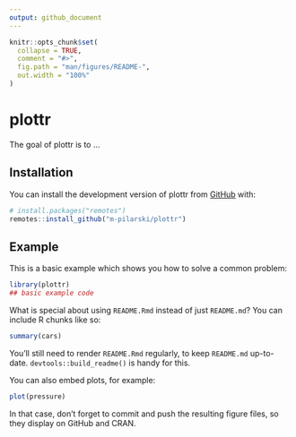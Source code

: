 ```yaml
---
output: github_document
---
```


<!-- README.md is generated from README.Rmd. Please edit that file -->

```r
knitr::opts_chunk$set(
  collapse = TRUE,
  comment = "#>",
  fig.path = "man/figures/README-",
  out.width = "100%"
)
```

# plottr

<!-- badges: start -->
<!-- badges: end -->

The goal of plottr is to ...

## Installation

You can install the development version of plottr from [GitHub](https://github.com/) with:

``` r
# install.packages("remotes")
remotes::install_github("m-pilarski/plottr")
```

## Example

This is a basic example which shows you how to solve a common problem:

```r
library(plottr)
## basic example code
```

What is special about using `README.Rmd` instead of just `README.md`? You can include R chunks like so:

```r
summary(cars)
```

You'll still need to render `README.Rmd` regularly, to keep `README.md` up-to-date. `devtools::build_readme()` is handy for this.

You can also embed plots, for example:

```r
plot(pressure)
```

In that case, don't forget to commit and push the resulting figure files, so they display on GitHub and CRAN.
